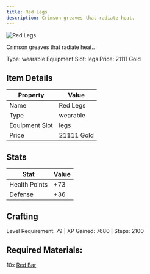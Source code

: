 ```yaml
---
title: Red Legs
description: Crimson greaves that radiate heat.
---
```


<div className="flex items-start gap-6 mb-8">
  <div className="flex-shrink-0">
    <img src="/assets/resources/smithing/red_legs.png" alt="Red Legs" className="w-24 h-24 border rounded-lg" />
  </div>
  <div className="flex-1">
    <div className="space-y-2">
      <p className="text-lg text-muted-foreground">Crimson greaves that radiate heat..</p>
      <div className="flex flex-wrap gap-4 text-sm">
        <span className="px-2 py-1 bg-green-100 dark:bg-green-900 rounded-md">
          Type: wearable
        </span>
        <span className="px-2 py-1 bg-purple-100 dark:bg-purple-900 rounded-md">
          Equipment Slot: legs
        </span>
        <span className="px-2 py-1 bg-yellow-100 dark:bg-yellow-900 rounded-md">
          Price: 21111 Gold
        </span>
      </div>
    </div>
  </div>
</div>

## Item Details
| Property | Value |
|----------|-------|
| Name | Red Legs |
| Type | wearable |
| Equipment Slot | legs |
| Price | 21111 Gold |

## Stats
| Stat | Value |
|------|-------|
| Health Points | +73 |
| Defense | +36 |

## Crafting
Level Requirement: 79 | XP Gained: 7680 | Steps: 2100

## Required Materials:
10x [Red Bar](/docs/resources/individual/red_bar)

